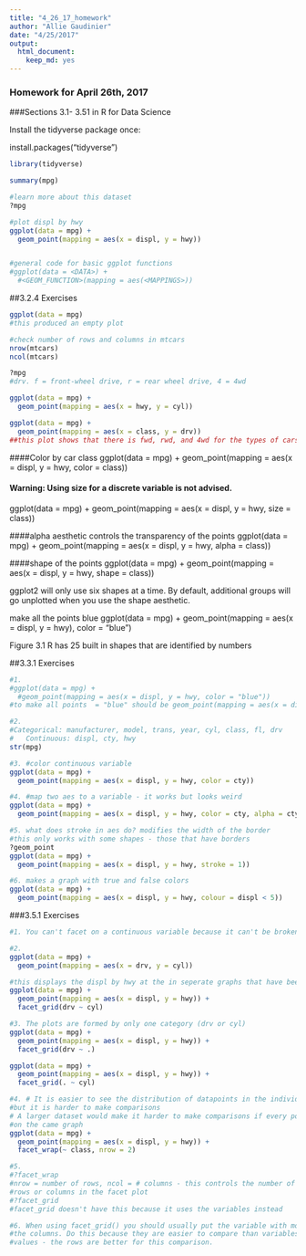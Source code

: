 ```yaml
---
title: "4_26_17_homework"
author: "Allie Gaudinier"
date: "4/25/2017"
output: 
  html_document: 
    keep_md: yes
---
```

### Homework for April 26th, 2017
###Sections 3.1- 3.51 in R for Data Science

Install the tidyverse package once:

install.packages("tidyverse")

```r
library(tidyverse)

summary(mpg)

#learn more about this dataset
?mpg

#plot displ by hwy
ggplot(data = mpg) +
  geom_point(mapping = aes(x = displ, y = hwy))


#general code for basic ggplot functions
#ggplot(data = <DATA>) + 
  #<GEOM_FUNCTION>(mapping = aes(<MAPPINGS>))
```

##3.2.4 Exercises
```r
ggplot(data = mpg)
#this produced an empty plot

#check number of rows and columns in mtcars
nrow(mtcars)
ncol(mtcars)

?mpg
#drv. f = front-wheel drive, r = rear wheel drive, 4 = 4wd

ggplot(data = mpg) +
  geom_point(mapping = aes(x = hwy, y = cyl))

ggplot(data = mpg) +
  geom_point(mapping = aes(x = class, y = drv))
##this plot shows that there is fwd, rwd, and 4wd for the types of cars
```



####Color by car class
ggplot(data = mpg) + 
  geom_point(mapping = aes(x = displ, y = hwy, color = class))

#### Warning: Using size for a discrete variable is not advised.
ggplot(data = mpg) + 
  geom_point(mapping = aes(x = displ, y = hwy, size = class))

####alpha aesthetic controls the transparency of the points
ggplot(data = mpg) + 
  geom_point(mapping = aes(x = displ, y = hwy, alpha = class))

####shape of the points
ggplot(data = mpg) + 
  geom_point(mapping = aes(x = displ, y = hwy, shape = class))

ggplot2 will only use six shapes at a time. By default, additional groups will go unplotted when you use the shape aesthetic.

make all the points blue
ggplot(data = mpg) + 
  geom_point(mapping = aes(x = displ, y = hwy), color = "blue")

Figure 3.1 R has 25 built in shapes that are identified by numbers

##3.3.1 Exercises

```r
#1. 
#ggplot(data = mpg) + 
  #geom_point(mapping = aes(x = displ, y = hwy, color = "blue"))
#to make all points  = "blue" should be geom_point(mapping = aes(x = displ, y = hwy), color = "blue")

#2.
#Categorical: manufacturer, model, trans, year, cyl, class, fl, drv
#   Continuous: displ, cty, hwy
str(mpg)

#3. #color continuous variable
ggplot(data = mpg) + 
  geom_point(mapping = aes(x = displ, y = hwy, color = cty))

#4. #map two aes to a variable - it works but looks weird
ggplot(data = mpg) + 
  geom_point(mapping = aes(x = displ, y = hwy, color = cty, alpha = cty))

#5. what does stroke in aes do? modifies the width of the border
#this only works with some shapes - those that have borders
?geom_point
ggplot(data = mpg) + 
  geom_point(mapping = aes(x = displ, y = hwy, stroke = 1))

#6. makes a graph with true and false colors 
ggplot(data = mpg) + 
  geom_point(mapping = aes(x = displ, y = hwy, colour = displ < 5))
```

###3.5.1 Exercises

```r
#1. You can't facet on a continuous variable because it can't be broken into categories or segments

#2. 
ggplot(data = mpg) + 
  geom_point(mapping = aes(x = drv, y = cyl))

#this displays the displ by hwy at the in seperate graphs that have been designated by the drv ~ cyl formula
ggplot(data = mpg) + 
  geom_point(mapping = aes(x = displ, y = hwy)) + 
  facet_grid(drv ~ cyl)

#3. The plots are formed by only one category (drv or cyl)
ggplot(data = mpg) + 
  geom_point(mapping = aes(x = displ, y = hwy)) +
  facet_grid(drv ~ .)

ggplot(data = mpg) + 
  geom_point(mapping = aes(x = displ, y = hwy)) +
  facet_grid(. ~ cyl)

#4. # It is easier to see the distribution of datapoints in the individual plots, 
#but it is harder to make comparisons
# A larger dataset would make it harder to make comparisons if every point is plotted
#on the came graph
ggplot(data = mpg) + 
  geom_point(mapping = aes(x = displ, y = hwy)) + 
  facet_wrap(~ class, nrow = 2)

#5.
#?facet_wrap
#nrow = number of rows, ncol = # columns - this controls the number of 
#rows or columns in the facet plot
#?facet_grid
#facet_grid doesn't have this because it uses the variables instead

#6. When using facet_grid() you should usually put the variable with more unique levels in
#the columns. Do this because they are easier to compare than variables that have closer
#values - the rows are better for this comparison.
```




